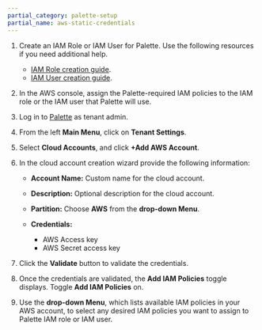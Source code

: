 ```yaml
---
partial_category: palette-setup
partial_name: aws-static-credentials
---
```


1. Create an IAM Role or IAM User for Palette. Use the following resources if you need additional help.

   - [IAM Role creation guide](https://docs.aws.amazon.com/IAM/latest/UserGuide/id_roles_create_for-user.html).
   - [IAM User creation guide](https://docs.aws.amazon.com/IAM/latest/UserGuide/id_users_create.html).

2. In the AWS console, assign the Palette-required IAM policies to the IAM role or the IAM user that Palette will use.

3. Log in to [Palette](https://console.spectrocloud.com) as tenant admin.

4. From the left **Main Menu**, click on **Tenant Settings**.

5. Select **Cloud Accounts**, and click **+Add AWS Account**.

6. In the cloud account creation wizard provide the following information:

   - **Account Name:** Custom name for the cloud account.

   - **Description:** Optional description for the cloud account.
   - **Partition:** Choose **AWS** from the **drop-down Menu**.

   - **Credentials:**
     - AWS Access key
     - AWS Secret access key

7. Click the **Validate** button to validate the credentials.

8. Once the credentials are validated, the **Add IAM Policies** toggle displays. Toggle **Add IAM Policies** on.

9. Use the **drop-down Menu**, which lists available IAM policies in your AWS account, to select any desired IAM
   policies you want to assign to Palette IAM role or IAM user.
